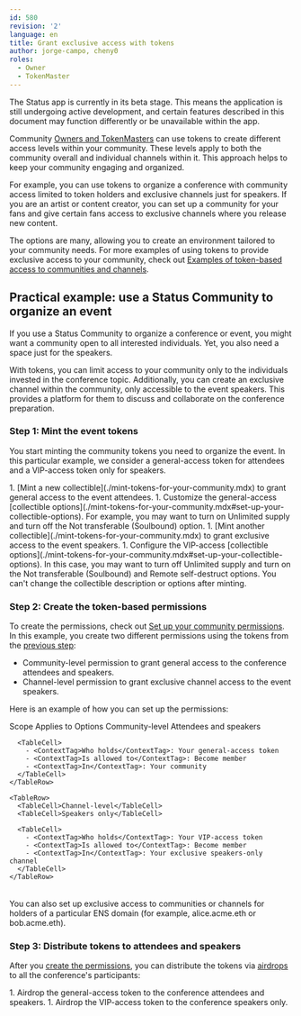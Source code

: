 ```yaml
---
id: 580
revision: '2'
language: en
title: Grant exclusive access with tokens
author: jorge-campo, cheny0
roles:
  - Owner
  - TokenMaster
---
```


<Admonition type="beta" status="Status app is currently in beta stage">
  The Status app is currently in its beta stage. This means the application is still undergoing active development, and certain features described in this document may function differently or be unavailable within the app.
</Admonition>

Community [Owners and TokenMasters](./about-the-management-roles-in-status-communities.mdx) can use tokens to create different access levels within your community. These levels apply to both the community overall and individual channels within it. This approach helps to keep your community engaging and organized.

For example, you can use tokens to organize a conference with community access limited to token holders and exclusive channels just for speakers. If you are an artist or content creator, you can set up a community for your fans and give certain fans access to exclusive channels where you release new content.

The options are many, allowing you to create an environment tailored to your community needs. For more examples of using tokens to provide exclusive access to your community, check out [Examples of token-based access to communities and channels](examples-of-token-based-access-in-communities-and-channels.mdx).

## Practical example: use a Status Community to organize an event

If you use a Status Community to organize a conference or event, you might want a community open to all interested individuals. Yet, you also need a space just for the speakers.

With tokens, you can limit access to your community only to the individuals invested in the conference topic. Additionally, you can create an exclusive channel within the community, only accessible to the event speakers. This provides a platform for them to discuss and collaborate on the conference preparation.

### Step 1: Mint the event tokens

You start minting the community tokens you need to organize the event. In this particular example, we consider a general-access token for attendees and a VIP-access token only for speakers.

<AwaitedList>
  1. [Mint a new collectible](./mint-tokens-for-your-community.mdx) to grant general access to the event attendees.
  1. Customize the general-access [collectible options](./mint-tokens-for-your-community.mdx#set-up-your-collectible-options). For example, you may want to turn on <ContextTag>Unlimited supply</ContextTag> and turn off the <ContextTag>Not transferable (Soulbound)</ContextTag> option.
  1. [Mint another collectible](./mint-tokens-for-your-community.mdx) to grant exclusive access to the event speakers.
  1. Configure the VIP-access [collectible options](./mint-tokens-for-your-community.mdx#set-up-your-collectible-options). In this case, you may want to turn off <ContextTag>Unlimited supply</ContextTag> and turn on the <ContextTag>Not transferable (Soulbound)</ContextTag> and <ContextTag>Remote self-destruct</ContextTag> options.
</AwaitedList>

<Admonition type="info">
  You can't change the collectible description or options after minting.
</Admonition>

### Step 2: Create the token-based permissions

To create the permissions, check out [Set up your community permissions](./set-up-your-community-permissions.mdx). In this example, you create two different permissions using the tokens from the [previous step](#step-1-mint-the-event-tokens):

- Community-level permission to grant general access to the conference attendees and speakers.
- Channel-level permission to grant exclusive channel access to the event speakers.

Here is an example of how you can set up the permissions:

<Table>
  <TableHead>
    <TableHeader>Scope</TableHeader>
    <TableHeader>Applies to</TableHeader>
    <TableHeader>Options</TableHeader>
  </TableHead>

  <TableContent>
    <TableRow>
      <TableCell>Community-level</TableCell>
      <TableCell>Attendees and speakers</TableCell>

      <TableCell>
        - <ContextTag>Who holds</ContextTag>: Your general-access token
        - <ContextTag>Is allowed to</ContextTag>: Become member
        - <ContextTag>In</ContextTag>: Your community
      </TableCell>
    </TableRow>

    <TableRow>
      <TableCell>Channel-level</TableCell>
      <TableCell>Speakers only</TableCell>

      <TableCell>
        - <ContextTag>Who holds</ContextTag>: Your VIP-access token
        - <ContextTag>Is allowed to</ContextTag>: Become member
        - <ContextTag>In</ContextTag>: Your exclusive speakers-only channel
      </TableCell>
    </TableRow>
  </TableContent>
</Table>

<Admonition type="tip">
  You can also set up exclusive access to communities or channels for holders of a particular ENS domain (for example, alice.acme.eth or bob.acme.eth).
</Admonition>

### Step 3: Distribute tokens to attendees and speakers

After you [create the permissions](#step-2-create-the-token-based-permissions), you can distribute the tokens via [airdrops](./how-to-airdrop-tokens-in-status.mdx) to all the conference's participants:

<AwaitedList>
  1. Airdrop the general-access token to the conference attendees and speakers.
  1. Airdrop the VIP-access token to the conference speakers only.
</AwaitedList>
